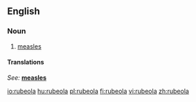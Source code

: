 ==English==

===Noun===
{{en-noun}}

# [[measles]]

====Translations====
{{top}}
''See:'' '''[[measles]]'''
{{bottom}}

[[io:rubeola]]
[[hu:rubeola]]
[[pl:rubeola]]
[[fi:rubeola]]
[[vi:rubeola]]
[[zh:rubeola]]